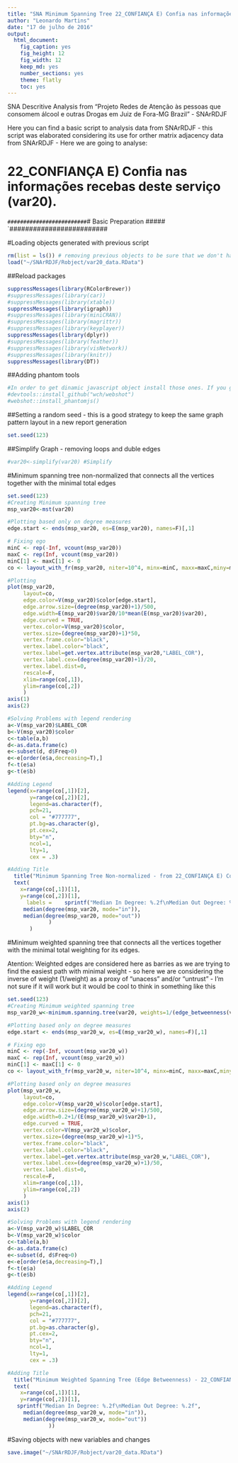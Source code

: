 ```yaml
---
title: "SNA Minimum Spanning Tree 22_CONFIANÇA E) Confia nas informações recebas deste serviço (var20)."
author: "Leonardo Martins"
date: "17 de julho de 2016"
output: 
  html_document: 
    fig_caption: yes
    fig_height: 12
    fig_width: 12
    keep_md: yes
    number_sections: yes
    theme: flatly
    toc: yes
---
```

SNA Descritive Analysis from "Projeto Redes de Atenção às pessoas que consomem álcool e outras Drogas em Juiz de Fora-MG   Brazil"  - SNArRDJF

Here you can find a basic script to analysis data from SNArRDJF - this script was elaborated considering its use for orther matrix adjacency data from SNArRDJF - Here we are going to analyse:

# 22_CONFIANÇA E) Confia nas informações recebas deste serviço (var20).

`#########################
`# Basic Preparation #####
`#########################

#Loading objects generated with previous script 
```r
rm(list = ls()) # removing previous objects to be sure that we don't have objects conflicts name
load("~/SNArRDJF/Robject/var20_data.RData")
```
##Reload packages
```r
suppressMessages(library(RColorBrewer))
#suppressMessages(library(car))
#suppressMessages(library(xtable))
suppressMessages(library(igraph))
#suppressMessages(library(miniCRAN))
#suppressMessages(library(magrittr))
#suppressMessages(library(keyplayer))
suppressMessages(library(dplyr))
#suppressMessages(library(feather))
#suppressMessages(library(visNetwork))
#suppressMessages(library(knitr))
suppressMessages(library(DT))
```
##Adding phantom tools
```r
#In order to get dinamic javascript object install those ones. If you get problems installing go to Stackoverflow.com and type your error to discover what to do. In some cases the libraries need to be intalled in outside R libs.
#devtools::install_github("wch/webshot")
#webshot::install_phantomjs()
```
##Setting a random seed - this is a good strategy to keep the same graph pattern layout in a new report generation
```r
set.seed(123)
```

##Simplify Graph - removing loops and duble edges 
```r
#var20<-simplify(var20) #Simplify
```

#Minimum spanning tree non-normalized that connects all the vertices together with the minimal total edges
```r
set.seed(123)
#Creating Minimum spanning tree
msp_var20<-mst(var20)

#Plotting based only on degree measures 
edge.start <- ends(msp_var20, es=E(msp_var20), names=F)[,1]

# Fixing ego
minC <- rep(-Inf, vcount(msp_var20))
maxC <- rep(Inf, vcount(msp_var20))
minC[1] <- maxC[1] <- 0
co <- layout_with_fr(msp_var20, niter=10^4, minx=minC, maxx=maxC,miny=minC, maxy=maxC, weights=E(msp_var20)$var20)

#Plotting
plot(msp_var20, 
     layout=co,
     edge.color=V(msp_var20)$color[edge.start],
     edge.arrow.size=(degree(msp_var20)+1)/500,
     edge.width=E(msp_var20)$var20/10*mean(E(msp_var20)$var20),
     edge.curved = TRUE,
     vertex.color=V(msp_var20)$color,
     vertex.size=(degree(msp_var20)+1)*50,
     vertex.frame.color="black",
     vertex.label.color="black",
     vertex.label=get.vertex.attribute(msp_var20,"LABEL_COR"),
     vertex.label.cex=(degree(msp_var20)+1)/20,
     vertex.label.dist=0,
     rescale=F,
     xlim=range(co[,1]), 
     ylim=range(co[,2])
     )
axis(1)
axis(2)

#Solving Problems with legend rendering 
a<-V(msp_var20)$LABEL_COR
b<-V(msp_var20)$color
c<-table(a,b)
d<-as.data.frame(c)
e<-subset(d, d$Freq>0)
e<-e[order(e$a,decreasing=T),] 
f<-t(e$a)
g<-t(e$b)

#Adding Legend
legend(x=range(co[,1])[2], 
       y=range(co[,2])[2],
       legend=as.character(f),
       pch=21,
       col = "#777777", 
       pt.bg=as.character(g),
       pt.cex=2,
       bty="n", 
       ncol=1,
       lty=1,
       cex = .3)

#Adding Title
  title("Minimum Spanning Tree Non-normalized - from 22_CONFIANÇA E) Confia nas informações recebas deste serviço (var20).", sub = "Source: from authors ")
  text( 
    x=range(co[,1])[1],
    y=range(co[,2])[1], 
      labels =    sprintf("Median In Degree: %.2f\nMedian Out Degree: %.2f",
     median(degree(msp_var20, mode="in")), 
     median(degree(msp_var20, mode="out"))
             )
       )
```
#Minimum weighted spanning tree that connects all the vertices together with the minimal total weighting for its edges. 

Atention: Weighted edges are considered here as barries as we are trying to find the easiest path with minimal weight - so here we are considering the inverse of weight (1/weight) as a proxy of "unacess" and/or "untrust" - I'm not sure if it will work but it would be cool to think in something like this  
```r
set.seed(123)
#Creating Minimum weighted spanning tree
msp_var20_w<-minimum.spanning.tree(var20, weights=1/(edge_betweenness(var20, weights=E(var20)$var20)+1))

#Plotting based only on degree measures 
edge.start <- ends(msp_var20_w, es=E(msp_var20_w), names=F)[,1]

# Fixing ego
minC <- rep(-Inf, vcount(msp_var20_w))
maxC <- rep(Inf, vcount(msp_var20_w))
minC[1] <- maxC[1] <- 0
co <- layout_with_fr(msp_var20_w, niter=10^4, minx=minC, maxx=maxC,miny=minC, maxy=maxC, weights =E(msp_var20_w)$var20)

#Plotting based only on degree measures 
plot(msp_var20_w, 
     layout=co,
     edge.color=V(msp_var20_w)$color[edge.start],
     edge.arrow.size=(degree(msp_var20_w)+1)/500,
     edge.width=0.2+1/(E(msp_var20_w)$var20+1),
     edge.curved = TRUE,
     vertex.color=V(msp_var20_w)$color,
     vertex.size=(degree(msp_var20_w)+1)*5,
     vertex.frame.color="black",
     vertex.label.color="black",
     vertex.label=get.vertex.attribute(msp_var20_w,"LABEL_COR"),
     vertex.label.cex=(degree(msp_var20_w)+1)/50,
     vertex.label.dist=0,
     rescale=F,
     xlim=range(co[,1]), 
     ylim=range(co[,2])
     )
axis(1)
axis(2)

#Solving Problems with legend rendering 
a<-V(msp_var20_w)$LABEL_COR
b<-V(msp_var20_w)$color
c<-table(a,b)
d<-as.data.frame(c)
e<-subset(d, d$Freq>0)
e<-e[order(e$a,decreasing=T),] 
f<-t(e$a)
g<-t(e$b)

#Adding Legend
legend(x=range(co[,1])[2], 
       y=range(co[,2])[2],
       legend=as.character(f),
       pch=21,
       col = "#777777", 
       pt.bg=as.character(g),
       pt.cex=2,
       bty="n", 
       ncol=1,
       lty=1,
       cex = .3)

#Adding Title
  title("Minimum Weighted Spanning Tree (Edge Betweenness) - 22_CONFIANÇA E) Confia nas informações recebas deste serviço (var20).", sub = "Source: from authors ")
  text( 
    x=range(co[,1])[1],
    y=range(co[,2])[1], 
   sprintf("Median In Degree: %.2f\nMedian Out Degree: %.2f",
     median(degree(msp_var20_w, mode="in")), 
     median(degree(msp_var20_w, mode="out"))
             ))
```


#Saving objects with new variables and changes
```r
save.image("~/SNArRDJF/Robject/var20_data.RData") 
```

